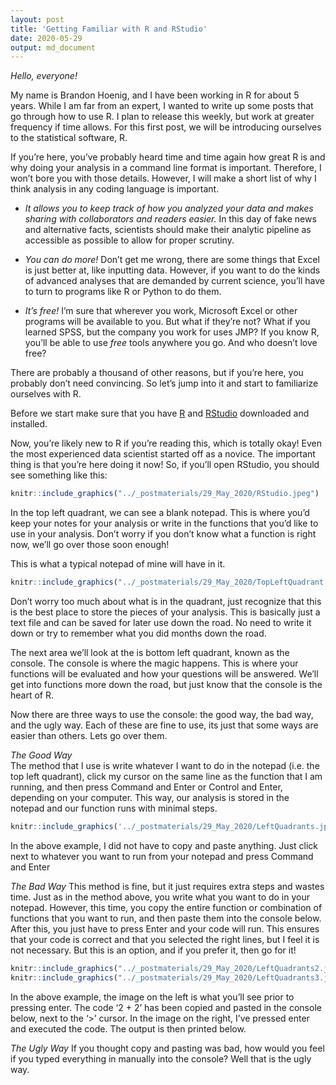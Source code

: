 ```yaml
---
layout: post
title: 'Getting Familiar with R and RStudio'
date: 2020-05-29
output: md_document
---
```


*Hello, everyone!*  

My name is Brandon Hoenig, and I have been working in R for about 5 years.  While I am far from an expert, I wanted to write up some posts that go through how to use R.  I plan to release this weekly, but work at greater frequency if time allows.  For this first post, we will be introducing ourselves to the statistical software, R.  

If you're here, you've probably heard time and time again how great R is and why doing your analysis in a command line format is important.  Therefore, I won't bore you with those details.  However, I will make a short list of why I think analysis in any coding language is important. 

* _It allows you to keep track of how you analyzed your data and makes sharing with collaborators and readers easier._  In this day of fake news and alternative facts, scientists should make their analytic pipeline as accessible as possible to allow for proper scrutiny. 

* _You can do more!_  Don't get me wrong, there are some things that Excel is just better at, like inputting data.  However, if you want to do the kinds of advanced analyses that are demanded by current science, you'll have to turn to programs like R or Python to do them.  

* _It's free!_  I'm sure that wherever you work, Microsoft Excel or other programs will be available to you.  But what if they're not?  What if you learned SPSS, but the company you work for uses JMP?  If you know R, you'll be able to use _free_ tools anywhere you go.  And who doesn't love free?

There are probably a thousand of other reasons, but if you're here, you probably don't need convincing.  So let's jump into it and start to familiarize ourselves with R. 

Before we start make sure that you have [R](http://lib.stat.cmu.edu/R/CRAN/) and [RStudio](https://rstudio.com/products/rstudio/download/#download) downloaded and installed. 

Now, you're likely new to R if you're reading this, which is totally okay!  Even the most experienced data scientist started off as a novice. The important thing is that you're here doing it now!  So, if you'll open RStudio, you should see something like this: 

```r
knitr::include_graphics("../_postmaterials/29_May_2020/RStudio.jpeg")
```

In the top left quadrant, we can see a blank notepad.  This is where you'd keep your notes for your analysis or write in the functions that you'd like to use in your analysis.  Don't worry if you don't know what a function is right now, we'll go over those soon enough!  

This is what a typical notepad of mine will have in it. 

```r
knitr::include_graphics("../_postmaterials/29_May_2020/TopLeftQuadrant.jpeg")
```

Don't worry too much about what is in the quadrant, just recognize that this is the best place to store the pieces of your analysis.  This is basically just a text file and can be saved for later use down the road.  No need to write it down or try to remember what you did months down the road. 

The next area we'll look at the is bottom left quadrant, known as the console.  The console is where the magic happens.  This is where your functions will be evaluated and how your questions will be answered. We'll get into functions more down the road, but just know that the console is the heart of R.  

Now there are three ways to use the console: the good way, the bad way, and the ugly way.  Each of these are fine to use, its just that some ways are easier than others. Lets go over them. 

_The Good Way_  
The method that I use is write whatever I want to do in the notepad (i.e. the top left quadrant), click my cursor on the same line as the function that I am running, and then press Command and Enter or Control and Enter, depending on your computer. This way, our analysis is stored in the notepad and our function runs with minimal steps. 

```r
knitr::include_graphics('../_postmaterials/29_May_2020/LeftQuadrants.jpeg')
```


In the above example, I did not have to copy and paste anything.  Just click next to whatever you want to run from your notepad and press Command and Enter


_The Bad Way_
This method is fine, but it just requires extra steps and wastes time.  Just as in the method above, you write what you want to do in your notepad. However, this time, you copy the entire function or combination of functions that you want to run, and then paste them into the console below.  After this, you just have to press Enter and your code will run. This ensures that your code is correct and that you selected the right lines, but I feel it is not necessary.  But this is an option, and if you prefer it, then go for it!

```r
knitr::include_graphics("../_postmaterials/29_May_2020/LeftQuadrants2.jpeg")
knitr::include_graphics("../_postmaterials/29_May_2020/LeftQuadrants3.jpeg")
```

In the above example, the image on the left is what you'll see prior to pressing enter.  The code '2 + 2' has been copied and pasted in the console below, next to the '>' cursor.  In the image on the right, I've pressed enter and executed the code. The output is then printed below.  

_The Ugly Way_ 
If you thought copy and pasting was bad, how would you feel if you typed everything in manually into the console? Well that is the ugly way.  



